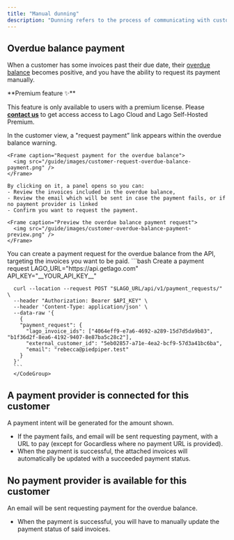 ```yaml
---
title: "Manual dunning"
description: "Dunning refers to the process of communicating with customers to remind them of overdue invoices and attempt to recover the outstanding amounts."
---
```


## Overdue balance payment
When a customer has some invoices past their due date, their [overdue balance](https://docs.getlago.com/guide/customers/customer-management#monitor-the-customers-billing-status) becomes positive, and you have the ability to request its payment manually.

<Info>
**Premium feature ✨**

This feature is only available to users with a premium license. Please **[contact us](mailto:hello@getlago.com)** to get access access to Lago Cloud and Lago Self-Hosted Premium.
</Info>


<Tabs>
  <Tab title="Dashboard">
    In the customer view, a "request payment” link appears within the overdue balance warning. 

    <Frame caption="Request payment for the overdue balance">
      <img src="/guide/images/customer-request-overdue-balance-payment.png" />
    </Frame>

    By clicking on it, a panel opens so you can:
    - Review the invoices included in the overdue balance,
    - Review the email which will be sent in case the payment fails, or if no payment provider is linked
    - Confirm you want to request the payment.

    <Frame caption="Preview the overdue balance payment request">
      <img src="/guide/images/customer-overdue-balance-payment-preview.png" />
    </Frame>


  </Tab>
  <Tab title="API">
      You can create a payment request for the overdue balance from the API, targeting the invoices you want to be paid.
      <CodeGroup>
      ```bash Create a payment request
      LAGO_URL="https://api.getlago.com"
      API_KEY="__YOUR_API_KEY__"

      curl --location --request POST "$LAGO_URL/api/v1/payment_requests/" \
      --header "Authorization: Bearer $API_KEY" \
      --header 'Content-Type: application/json' \
      --data-raw '{
        {
        "payment_request": {
          "lago_invoice_ids": ["4064eff9-e7a6-4692-a289-15d7d5da9b83", "b1f36d2f-8ea6-4192-9407-8e87ba5c28c2"],
          "external_customer_id": "5eb02857-a71e-4ea2-bcf9-57d3a41bc6ba",
          "email": "rebecca@piedpiper.test"
        }
      }'
      ```
      </CodeGroup>
  </Tab>
</Tabs>

## A payment provider is connected for this customer

A payment intent will be generated for the amount shown. 

- If the payment fails, and email will be sent requesting payment, with a URL to pay (except for Gocardless where no payment URL is provided).
- When the payment is successful, the attached invoices will automatically be updated with a succeeded payment status.

## No payment provider is available for this customer

An email will be sent requesting payment for the overdue balance.

- When the payment is successful, you will have to manually update the payment status of said invoices.
